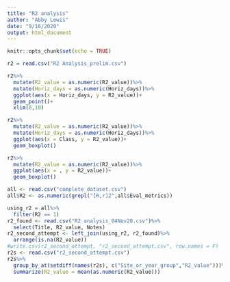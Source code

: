 ```yaml
---
title: "R2 analysis"
author: "Abby Lewis"
date: "9/16/2020"
output: html_document
---
```


```r
knitr::opts_chunk$set(echo = TRUE)
```

```r
r2 = read.csv("R2 Analysis_prelim.csv")

r2%>%
  mutate(R2_value = as.numeric(R2_value))%>%
  mutate(Horiz_days = as.numeric(Horiz_days))%>%
  ggplot(aes(x = Horiz_days, y = R2_value))+
  geom_point()+
  xlim(0,10)

r2%>%
  mutate(R2_value = as.numeric(R2_value))%>%
  mutate(Horiz_days = as.numeric(Horiz_days))%>%
  ggplot(aes(x = Class, y = R2_value))+
  geom_boxplot()

r2%>%
  mutate(R2_value = as.numeric(R2_value))%>%
  ggplot(aes(x = , y = R2_value))+
  geom_boxplot()

```

```r
all <- read.csv("complete_dataset.csv")
all$R2 <- as.numeric(grepl("[R,r]2",all$Eval_metrics))

using_r2 = all%>%
  filter(R2 == 1)
r2_found <- read.csv("R2 analysis_04Nov20.csv")%>%
  select(Title, R2_value, Notes)
r2_second_attempt <- left_join(using_r2, r2_found)%>%
  arrange(is.na(R2_value))
#write.csv(r2_second_attempt, "r2_second_attempt.csv", row.names = F)
r2s <- read.csv("r2_second_attempt.csv")
r2s%>%
  group_by_at(setdiff(names(r2s), c("Site_or_year_group","R2_value")))%>%
  summarize(R2_value = mean(as.numeric(R2_value)))
```

